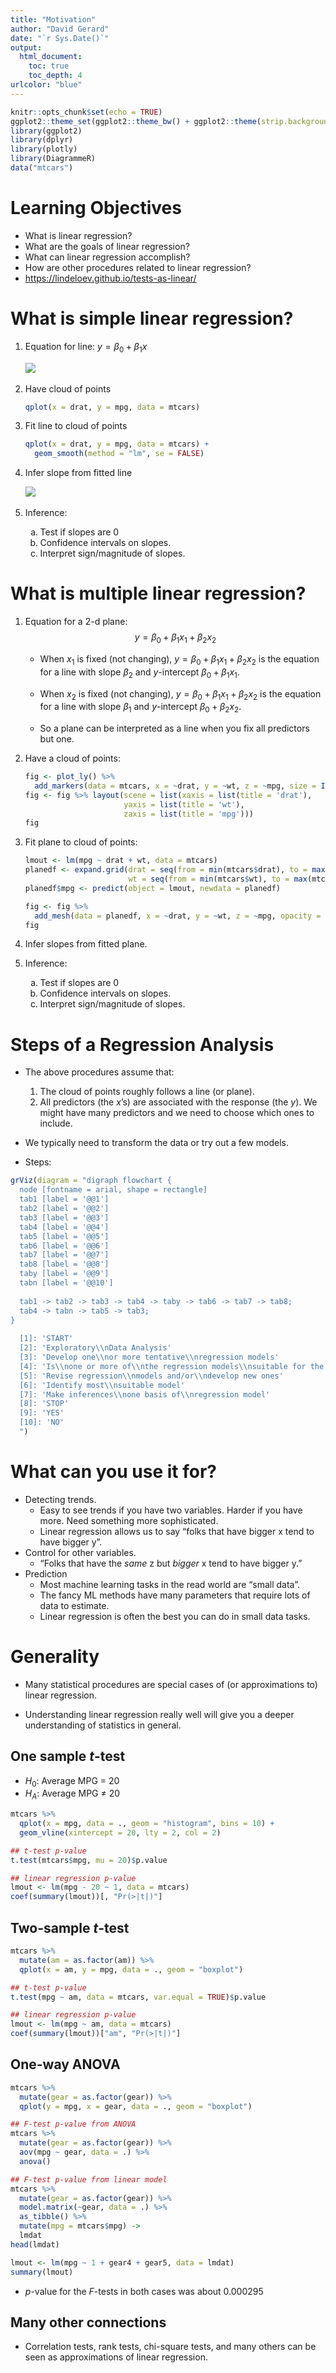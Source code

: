 ```yaml
---
title: "Motivation"
author: "David Gerard"
date: "`r Sys.Date()`"
output:  
  html_document:
    toc: true
    toc_depth: 4
urlcolor: "blue"
---
```


```r
knitr::opts_chunk$set(echo = TRUE)
ggplot2::theme_set(ggplot2::theme_bw() + ggplot2::theme(strip.background = ggplot2::element_rect(fill = "white")))
library(ggplot2)
library(dplyr)
library(plotly)
library(DiagrammeR)
data("mtcars")
```

# Learning Objectives

- What is linear regression?
- What are the goals of linear regression?
- What can linear regression accomplish?
- How are other procedures related to linear regression?
- <https://lindeloev.github.io/tests-as-linear/>

# What is simple linear regression?

1. Equation for line: $y = \beta_0 + \beta_1 x$

    ![](./figs/line_review.png)\ 

2. Have cloud of points

    ```r
    qplot(x = drat, y = mpg, data = mtcars)
    ```
    
3. Fit line to cloud of points

    ```r
    qplot(x = drat, y = mpg, data = mtcars) +
      geom_smooth(method = "lm", se = FALSE)
    ```
    
4. Infer slope from fitted line

    ![](./figs/infer_line.png)\ 
    
5. Inference:
    a. Test if slopes are 0
    b. Confidence intervals on slopes.
    c. Interpret sign/magnitude of slopes.
    
# What is multiple linear regression?

1. Equation for a 2-d plane:
    $$
    y = \beta_0 + \beta_1 x_1 + \beta_2 x_2
    $$

    - When $x_1$ is fixed (not changing), $y = \beta_0 + \beta_1 x_1 + \beta_2 x_2$ is the equation for a line with slope $\beta_2$ and $y$-intercept $\beta_0 + \beta_1 x_1$.
    
    - When $x_2$ is fixed (not changing), $y = \beta_0 + \beta_1 x_1 + \beta_2 x_2$ is the equation for a line with slope $\beta_1$ and $y$-intercept $\beta_0 + \beta_2 x_2$.
    
    - So a plane can be interpreted as a line when you fix all predictors but one.

2. Have a cloud of points:

    ```r
    fig <- plot_ly() %>%
      add_markers(data = mtcars, x = ~drat, y = ~wt, z = ~mpg, size = I(20))
    fig <- fig %>% layout(scene = list(xaxis = list(title = 'drat'),
                          yaxis = list(title = 'wt'),
                          zaxis = list(title = 'mpg')))
    fig
    ```

3. Fit plane to cloud of points:
    
    ```r
    lmout <- lm(mpg ~ drat + wt, data = mtcars)
    planedf <- expand.grid(drat = seq(from = min(mtcars$drat), to = max(mtcars$drat), length.out = 5),
                           wt = seq(from = min(mtcars$wt), to = max(mtcars$wt), length.out = 5))
    planedf$mpg <- predict(object = lmout, newdata = planedf)
    
    fig <- fig %>%
      add_mesh(data = planedf, x = ~drat, y = ~wt, z = ~mpg, opacity = 0.3)
    fig
    ```

4. Infer slopes from fitted plane.

5. Inference:
    a. Test if slopes are 0
    b. Confidence intervals on slopes.
    c. Interpret sign/magnitude of slopes.
    
# Steps of a Regression Analysis

- The above procedures assume that:
    1. The cloud of points roughly follows a line (or plane).
    2. All predictors (the $x$'s) are associated with the response (the $y$). We might have many predictors and we need to choose which ones to include.

- We typically need to transform the data or try out a few models. 

- Steps:

```r
grViz(diagram = "digraph flowchart {
  node [fontname = arial, shape = rectangle]
  tab1 [label = '@@1']
  tab2 [label = '@@2']
  tab3 [label = '@@3']
  tab4 [label = '@@4']
  tab5 [label = '@@5']
  tab6 [label = '@@6']
  tab7 [label = '@@7']
  tab8 [label = '@@8']
  taby [label = '@@9']
  tabn [label = '@@10']
  
  tab1 -> tab2 -> tab3 -> tab4 -> taby -> tab6 -> tab7 -> tab8;
  tab4 -> tabn -> tab5 -> tab3;
}
  
  [1]: 'START'
  [2]: 'Exploratory\\nData Analysis'
  [3]: 'Develop one\\nor more tentative\\nregression models'
  [4]: 'Is\\none or more of\\nthe regression models\\nsuitable for the data\\nat hand?'
  [5]: 'Revise regression\\nmodels and/or\\ndevelop new ones'
  [6]: 'Identify most\\nsuitable model'
  [7]: 'Make inferences\\none basis of\\nregression model'
  [8]: 'STOP'
  [9]: 'YES'
  [10]: 'NO'
  ")
```


# What can you use it for?

- Detecting trends.
    - Easy to see trends if you have two variables. Harder if you have more. Need something more sophisticated.
    - Linear regression allows us to say "folks that have bigger x tend to have bigger y".

- Control for other variables. 
    - "Folks that have the *same* z but *bigger* x tend to have bigger y."
    
- Prediction
    - Most machine learning tasks in the read world are "small data".
    - The fancy ML methods have many parameters that require lots of data to estimate.
    - Linear regression is often the best you can do in small data tasks.

# Generality

- Many statistical procedures are special cases of (or approximations to) linear regression.

- Understanding linear regression really well will give you a deeper understanding of statistics in general.

## One sample $t$-test

- $H_0$: Average MPG = 20
- $H_A$: Average MPG $\neq$ 20

```r
mtcars %>%
  qplot(x = mpg, data = ., geom = "histogram", bins = 10) +
  geom_vline(xintercept = 20, lty = 2, col = 2)
```

```r
## t-test p-value
t.test(mtcars$mpg, mu = 20)$p.value

## linear regression p-value
lmout <- lm(mpg - 20 ~ 1, data = mtcars)
coef(summary(lmout))[, "Pr(>|t|)"]
```

## Two-sample $t$-test

```r
mtcars %>%
  mutate(am = as.factor(am)) %>%
  qplot(x = am, y = mpg, data = ., geom = "boxplot")
```

```r
## t-test p-value
t.test(mpg ~ am, data = mtcars, var.equal = TRUE)$p.value

## linear regression p-value
lmout <- lm(mpg ~ am, data = mtcars)
coef(summary(lmout))["am", "Pr(>|t|)"]
```

## One-way ANOVA

```r
mtcars %>%
  mutate(gear = as.factor(gear)) %>%
  qplot(y = mpg, x = gear, data = ., geom = "boxplot")
```

```r
## F-test p-value from ANOVA
mtcars %>%
  mutate(gear = as.factor(gear)) %>%
  aov(mpg ~ gear, data = .) %>%
  anova()

## F-test p-value from linear model
mtcars %>%
  mutate(gear = as.factor(gear)) %>%
  model.matrix(~gear, data = .) %>%
  as_tibble() %>%
  mutate(mpg = mtcars$mpg) ->
  lmdat
head(lmdat)

lmout <- lm(mpg ~ 1 + gear4 + gear5, data = lmdat)
summary(lmout)
```

- $p$-value for the $F$-tests in both cases was about 0.000295

## Many other connections

- Correlation tests, rank tests, chi-square tests, and many others can be seen as approximations of linear regression.
